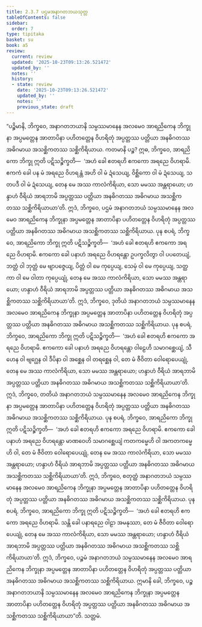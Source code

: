 ```yaml
---
title: 2.3.7 ပဌမအနာဂတဘယသုတ္တ
tableOfContents: false
sidebar:
  order: 7
type: tipitaka
basket: su
book: a5
review:
  current: review
  updated: '2025-10-23T09:13:26.521472'
  updated_by: ''
  notes: ''
  history:
  - state: review
    date: '2025-10-23T09:13:26.521472'
    updated_by: ''
    notes: ''
    previous_state: draft
---
```



<ReviewStatus review={frontmatter.review} showDetails={true} />

<HypothesisAnnotation frontmatter={frontmatter} />

<DynamicBreadcrumb />

<Division number="77" book="a5" e="ch" v="16" p="88">

<Paragraph number="498" book="a5">
“ပဉ္စိမာနိ, ဘိက္ခဝေ, အနာဂတဘယာနိ သမ္ပဿမာနေန အလမေဝ အာရညိကေန ဘိက္ခုနာ အပ္ပမတ္တေန အာတာပိနာ ပဟိတတ္တေန ဝိဟရိတုံ အပ္ပတ္တဿ ပတ္တိယာ အနဓိဂတဿ အဓိဂမာယ အသစ္ဆိကတဿ သစ္ဆိကိရိယာယ.
</Paragraph>

<Paragraph number="499" book="a5">
ကတမာနိ ပဉ္စ? ဣဓ, ဘိက္ခဝေ, အာရညိကော ဘိက္ခု ဣတိ ပဋိသဉ္စိက္ခတိ—  ‘အဟံ ခေါ ဧတရဟိ ဧကကော အရညေ ဝိဟရာမိ. ဧကကံ ခေါ ပန မံ အရညေ ဝိဟရန္တံ အဟိ ဝါ မံ ဍံသေယျ, ဝိစ္ဆိကော ဝါ မံ ဍံသေယျ, သတပဒီ ဝါ မံ ဍံသေယျ, တေန မေ အဿ ကာလံကိရိယာ, သော မမဿ အန္တရာယော; ဟန္ဒာဟံ ဝီရိယံ အာရဘာမိ အပ္ပတ္တဿ ပတ္တိယာ အနဓိဂတဿ အဓိဂမာယ အသစ္ဆိကတဿ သစ္ဆိကိရိယာယာ’တိ. ဣဒံ, ဘိက္ခဝေ, ပဌမံ အနာဂတဘယံ သမ္ပဿမာနေန အလမေဝ အာရညိကေန ဘိက္ခုနာ အပ္ပမတ္တေန အာတာပိနာ ပဟိတတ္တေန ဝိဟရိတုံ အပ္ပတ္တဿ ပတ္တိယာ အနဓိဂတဿ အဓိဂမာယ အသစ္ဆိကတဿ သစ္ဆိကိရိယာယ.
</Paragraph>

<Paragraph number="500" book="a5">
ပုန စပရံ, ဘိက္ခဝေ, အာရညိကော ဘိက္ခု ဣတိ ပဋိသဉ္စိက္ခတိ—  ‘အဟံ ခေါ ဧတရဟိ ဧကကော အရညေ ဝိဟရာမိ. ဧကကော ခေါ ပနာဟံ အရညေ ဝိဟရန္တော ဥပက္ခလိတွာ ဝါ ပပတေယျံ, ဘတ္တံ ဝါ ဘုတ္တံ မေ ဗျာပဇ္ဇေယျ, ပိတ္တံ ဝါ မေ ကုပ္ပေယျ, သေမှံ ဝါ မေ ကုပ္ပေယျ, သတ္ထကာ ဝါ မေ ဝါတာ ကုပ္ပေယျုံ, တေန မေ အဿ ကာလံကိရိယာ, သော မမဿ အန္တရာယော; ဟန္ဒာဟံ ဝီရိယံ အာရဘာမိ အပ္ပတ္တဿ ပတ္တိယာ အနဓိဂတဿ အဓိဂမာယ အသစ္ဆိကတဿ သစ္ဆိကိရိယာယာ’တိ. ဣဒံ, ဘိက္ခဝေ, ဒုတိယံ အနာဂတဘယံ သမ္ပဿမာနေန အလမေဝ အာရညိကေန ဘိက္ခုနာ အပ္ပမတ္တေန အာတာပိနာ ပဟိတတ္တေန ဝိဟရိတုံ အပ္ပတ္တဿ ပတ္တိယာ အနဓိဂတဿ အဓိဂမာယ အသစ္ဆိကတဿ သစ္ဆိကိရိယာယ.
</Paragraph>

<Paragraph number="501" book="a5">
ပုန စပရံ, ဘိက္ခဝေ, အာရညိကော ဘိက္ခု ဣတိ ပဋိသဉ္စိက္ခတိ—  ‘အဟံ ခေါ ဧတရဟိ ဧကကော အရညေ ဝိဟရာမိ. ဧကကော ခေါ ပနာဟံ အရညေ ဝိဟရန္တော ဝါဠေဟိ သမာဂစ္ဆေယျံ, သီဟေန ဝါ ဗျဂ္ဃေန ဝါ ဒီပိနာ ဝါ အစ္ဆေန ဝါ တရစ္ဆေန ဝါ, တေ မံ ဇီဝိတာ ဝေါရောပေယျုံ, တေန မေ အဿ ကာလံကိရိယာ, သော မမဿ အန္တရာယော; ဟန္ဒာဟံ ဝီရိယံ အာရဘာမိ အပ္ပတ္တဿ ပတ္တိယာ အနဓိဂတဿ အဓိဂမာယ အသစ္ဆိကတဿ သစ္ဆိကိရိယာယာ’တိ. ဣဒံ, ဘိက္ခဝေ, တတိယံ အနာဂတဘယံ သမ္ပဿမာနေန အလမေဝ အာရညိကေန ဘိက္ခုနာ အပ္ပမတ္တေန အာတာပိနာ ပဟိတတ္တေန ဝိဟရိတုံ အပ္ပတ္တဿ ပတ္တိယာ အနဓိဂတဿ အဓိဂမာယ အသစ္ဆိကတဿ သစ္ဆိကိရိယာယ.
</Paragraph>

<Paragraph number="502" book="a5">
ပုန စပရံ, ဘိက္ခဝေ, အာရညိကော ဘိက္ခု ဣတိ ပဋိသဉ္စိက္ခတိ—  ‘အဟံ ခေါ ဧတရဟိ ဧကကော အရညေ ဝိဟရာမိ. ဧကကော ခေါ ပနာဟံ အရညေ ဝိဟရန္တော မာဏဝေဟိ သမာဂစ္ဆေယျံ ကတကမ္မေဟိ ဝါ အကတကမ္မေဟိ ဝါ, တေ မံ ဇီဝိတာ ဝေါရောပေယျုံ, တေန မေ အဿ ကာလံကိရိယာ, သော မမဿ အန္တရာယော; ဟန္ဒာဟံ ဝီရိယံ အာရဘာမိ အပ္ပတ္တဿ ပတ္တိယာ အနဓိဂတဿ အဓိဂမာယ အသစ္ဆိကတဿ သစ္ဆိကိရိယာယာ’တိ. ဣဒံ, ဘိက္ခဝေ, စတုတ္ထံ အနာဂတဘယံ သမ္ပဿမာနေန အလမေဝ အာရညိကေန ဘိက္ခုနာ အပ္ပမတ္တေန အာတာပိနာ ပဟိတတ္တေန ဝိဟရိတုံ အပ္ပတ္တဿ ပတ္တိယာ အနဓိဂတဿ အဓိဂမာယ အသစ္ဆိကတဿ သစ္ဆိကိရိယာယ.
</Paragraph>

<Paragraph number="503" book="a5">
ပုန စပရံ, ဘိက္ခဝေ, အာရညိကော ဘိက္ခု ဣတိ ပဋိသဉ္စိက္ခတိ—  ‘အဟံ ခေါ ဧတရဟိ ဧကကော အရညေ ဝိဟရာမိ. သန္တိ ခေါ ပနာရညေ ဝါဠာ အမနုဿာ, တေ မံ ဇီဝိတာ ဝေါရောပေယျုံ, တေန မေ အဿ ကာလံကိရိယာ, သော မမဿ အန္တရာယော; ဟန္ဒာဟံ ဝီရိယံ အာရဘာမိ အပ္ပတ္တဿ ပတ္တိယာ အနဓိဂတဿ အဓိဂမာယ အသစ္ဆိကတဿ သစ္ဆိကိရိယာယာ’တိ. ဣဒံ, ဘိက္ခဝေ, ပဉ္စမံ အနာဂတဘယံ သမ္ပဿမာနေန အလမေဝ အာရညိကေန ဘိက္ခုနာ အပ္ပမတ္တေန အာတာပိနာ ပဟိတတ္တေန ဝိဟရိတုံ အပ္ပတ္တဿ ပတ္တိယာ အနဓိဂတဿ အဓိဂမာယ အသစ္ဆိကတဿ သစ္ဆိကိရိယာယ.
</Paragraph>

<Paragraph number="504" book="a5">
ဣမာနိ ခေါ, ဘိက္ခဝေ, ပဉ္စ အနာဂတဘယာနိ သမ္ပဿမာနေန အလမေဝ အာရညိကေန ဘိက္ခုနာ အပ္ပမတ္တေန အာတာပိနာ ပဟိတတ္တေန ဝိဟရိတုံ အပ္ပတ္တဿ ပတ္တိယာ အနဓိဂတဿ အဓိဂမာယ အသစ္ဆိကတဿ သစ္ဆိကိရိယာယာ”တိ.

</Paragraph>
</Division>

<Paragraph number="505" type="center" book="a5">
သတ္တမံ.
</Paragraph>